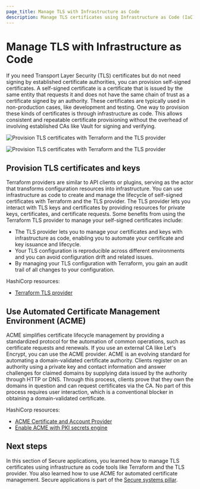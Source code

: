 ```yaml
---
page_title: Manage TLS with Infrastructure as Code
description: Manage TLS certificates using Infrastructure as Code (IaC) tools to automate deployment and renewal processes.
---
```


# Manage TLS with Infrastructure as Code

If you need Transport Layer Security (TLS) certificates but do not need signing by established certificate authorities, you can provision self-signed certificates. A self-signed certificate is a certificate that is issued by the same entity that requests it and does not have the same chain of trust as a certificate signed by an authority. These certificates are typically used in non-production cases, like development and testing. One way to provision these kinds of certificates is through infrastructure as code. This allows consistent and repeatable certificate provisioning without the overhead of involving established CAs like Vault for signing and verifying. 

<ImageConfig hideBorder caption="Provision TLS certificates with Terraform and the TLS provider">

![Provision TLS certificates with Terraform and the TLS provider](/img/well-architected-framework/diagram-terraform-tls-provider.png#light-theme-only)

</ImageConfig>

<ImageConfig hideBorder>

![Provision TLS certificates with Terraform and the TLS provider](/img/well-architected-framework/diagram-terraform-tls-provider-dark.png#dark-theme-only)

</ImageConfig>

## Provision TLS certificates and keys

Terraform providers are similar to API clients or plugins, serving as the actor that transforms configuration resources into infrastructure. You can use infrastructure as code to create and manage the lifecycle of self-signed certificates with Terraform and the TLS provider. The TLS provider lets you interact with TLS keys and certificates by providing resources for private keys, certificates, and certificate requests. Some benefits from using the Terraform TLS provider to manage your self-signed certificates include:

- The TLS provider lets you to manage your certificates and keys with infrastructure as code, enabling you to automate your certificate and key issuance and lifecycle.
- Your TLS configuration is reproducible across different environments and you can avoid configuration drift and related issues.
- By managing your TLS configuration with Terraform, you gain an audit trail of all changes to your configuration.

HashiCorp resources:

- [Terraform TLS provider](https://registry.terraform.io/providers/hashicorp/tls/latest/docs)

## Use Automated Certificate Management Environment (ACME)

ACME simplifies certificate lifecycle management by providing a standardized protocol for the automation of common operations, such as certificate requests and renewals. If you use an external CA like Let's Encrypt, you can use the ACME provider. ACME is an evolving standard for automating a domain-validated certificate authority. Clients register on an authority using a private key and contact information and answer challenges for claimed domains by supplying data issued by the authority through HTTP or DNS. Through this process, clients prove that they own the domains in question and can request certificates via the CA. No part of this process requires user interaction, which is a conventional blocker in obtaining a domain-validated certificate.

HashiCorp resources:

- [ACME Certificate and Account Provider](https://registry.terraform.io/providers/vancluever/acme/latest/docs)
- [Enable ACME with PKI secrets engine](/vault/tutorials/secrets-management/pki-acme-caddy)

## Next steps

In this section of Secure applications, you learned how to manage TLS certificates using infrastructure as code tools like Terraform and the TLS provider. You also learned how to use ACME for automated certificate management. Secure applications is part of the [Secure systems pillar](/well-architected-framework/secure-systems).
